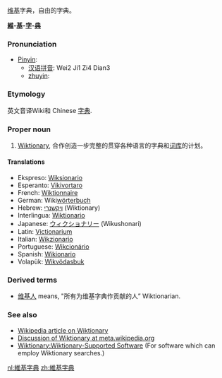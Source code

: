 [[维基]]字典，自由的字典。

'''[[維]]-[[基]]-[[字]]-[[典]]'''

=== Pronunciation ===
*[[Pinyin]]: 
**[[汉语拼音]]: Wei2 Ji1 Zi4 Dian3
**[[zhuyin]]:

===Etymology===
英文音译Wiki和 Chinese [[字典]].

===Proper noun===
# [[Wiktionary]], 合作创造一步完整的贯穿各种语言的字典和[[词库]]的计划。

==== Translations ====
*Ekspreso: [[Wiksionario]]
*Esperanto: [[Vikivortaro]]
*French: [[Wiktionnaire]]
*German: Wiki[[wörterbuch]]
*Hebrew: [[ויקשנרי]] (Wiktionary)
*Interlingua: [[Wiktionario]]
*Japanese: [[ウィクショナリー]] (Wikushonari)
*Latin: [[Victionarium]]
*Italian: [[Wikzionario]]
*Portuguese: [[Wikcionário]]
*Spanish: [[Wikionario]]
*Volapük: [[Wikvödasbuk]]

===Derived terms===
*[[维基人]] means, "所有为维基字典作贡献的人” Wiktionarian.

===See also===
* [[w:Wiktionary|Wikipedia article on Wiktionary]]
* [[m:Wiktionary|Discussion of Wiktionary at meta.wikipedia.org]]
* [[Wiktionary:Wiktionary-Supported Software]]  (For software which can employ Wiktionary searches.)

[[nl:維基字典]]
[[zh:維基字典]]